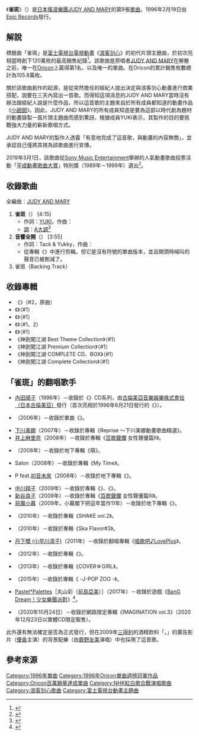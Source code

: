 {{noteTA
|1=zh-cn:浪客剑心;zh-tw:神劍闖江湖;zh-hk:浪客劍心;
}}
{{Infobox Single 
| Name           = 雀斑<br /><small>（{{lang|ja|そばかす}}）</small>
| Artist         = [[JUDY_AND_MARY|JUDY AND MARY]]
| Album          = {{link-ja|THE POWER SOURCE|THE POWER SOURCE}}
| A-side         = 
| B-side         = 音響全開
| Released       = 1996年2月19日
| Format         = [[Mini_CD|8cmCD]]
| Recorded       = 1995年<br />{{JPN}}
| Genre          = [[日本流行音樂|J-POP]]（[[動畫歌曲|動畫歌曲]]）
| Length         = 12分23秒
| Label          = [[日本史詩唱片|Epic Records]]
| Writer         = [[YUKI_(歌手)|YUKI]]（作詞 #1）<br />{{link-ja|恩田快人|恩田快人}}（作曲 #1）<br />Tack & Yukky（作詞 #2）<br />{{link-ja|TAKUYA|TAKUYA}}（作曲 #2）
| Producer       = 
| Certification  = * Million（[[日本唱片協會|日本唱片協會]]）
* {{link-ja|第38回日本唱片大獎|第38回日本レコード大賞}} 優秀作品獎
| Chart position = * 週榜第1名<small>（[[Oricon公信榜|Oricon]]）</small>
* 1996年3月份月榜第2名<small>（Oricon）</small>
* 1996年度年榜第18名<small>（Oricon）</small>
* 上榜21次<small>（Oricon）</small>
* 第1名<small>（[[COUNT_DOWN_TV|CDTV]]）</small> 
* 上榜2次<small>（CDTV）</small> 
| Last single    = {{link-ja|興奮不已 (歌曲)|ドキドキ|興奮不已}}<br />（1995年）
| This single    = '''雀斑'''<br />（1996年） 
| Next single    = {{link-ja|CLASSIC (歌曲)|クラシック (JUDY AND MARYの曲)|CLASSIC}}<br />（1996年）
| Misc           = {{Extra track listing
| Album      = THE POWER SOURCE
| Type       = studio
| prev_track = {{link-ja|Lovely Baby|ラブリーベイベー}}
| prev_no    = 2
| this_track = '''雀斑'''
| track_no   = 3
| next_track = KISSの温度
| next_no    = 4
}}}}
《'''雀斑'''》（{{lang-ja|そばかす}}）是[[日本|日本]][[搖滾樂|搖滾]][[樂團|樂團]][[JUDY_AND_MARY|JUDY AND MARY]]的第9張[[單曲|單曲]]。1996年2月19日由[[日本史詩唱片|Epic Records]]發行。

== 解說 ==
標題曲「雀斑」是[[富士電視台|富士電視台]][[電視動畫|電視動畫]]《[[浪客剑心|浪客剑心]]》的初代片頭主題曲，於初次亮相當時創下120萬枚的最高銷售紀錄<ref>{{cite web|url=https://web.archive.org/web/20060103220506/http://www.yomiuri.co.jp/hochi/geinou/dec/o20051215_10.htm|script-title=ja:ジュディマリ究極ベスト盤 来年2月8日発売|work=[[體育報知|體育報知]]|date=2005-12-15|accessdate=2021-02-13|language=ja}}</ref>。該歌曲是原唱者[[JUDY_AND_MARY|JUDY AND MARY]]在解散之前，唯一在[[Oricon公信榜|Oricon]]上贏得第1名、以及唯一的{{link-ja|百萬銷量|ミリオンセラー}}單曲。在Oricon的累計銷售枚數總計為105.8萬枚。

關於該歌曲創作的起源，是從突然擔任的經紀人提出決定與浪客剑心動畫進行商業搭配，說要在三天內寫出一首歌。而得知這項消息的JUDY AND MARY當時沒有辦法跟經紀人說是什麼作品，所以這首歌的主題來自於所有成員都知道的動畫作品《[[小甜甜|小甜甜]]》。因此，JUDY AND MARY的所有成員知道是要為這部以時代劇為題材的動畫錄製一首片頭主題曲而感到驚訝。根據成員YUKI表示，其製作的目的要挑戰強大力量的嶄新歌唱方式。

JUDY AND MARY的製作人{{link-ja|佐久間正英|佐久間正英}}透露「有意地完成了這首歌，與動畫的內容無關」，並承認自己僅將其視為該歌曲進行宣傳。

2019年3月1日，該歌曲從[[日本索尼音樂娛樂|Sony Music Entertainment]]舉辦的人氣動畫歌曲投票活動「[[平成動畫歌曲大賞|平成動畫歌曲大賞]]」特別獎（1989年－1999年）選出<ref>{{cite web|url=http://www.anisong-taisho.jp/|title=平成動畫歌曲大賞|publisher=[[日本索尼音樂娛樂|Sony Music Entertainment]]|accessdate=2019-03-08|language=ja|archive-date=2019-03-02|archive-url=https://web.archive.org/web/20190302010536/https://www.anisong-taisho.jp/|dead-url=no}}</ref>。

== 收錄歌曲 ==
全編曲：[[JUDY_AND_MARY|JUDY AND MARY]]
# '''雀斑'''（<small>'''{{lang|ja|そばかす}}'''</small>） [4:15]
#* 作詞：[[YUKI_(歌手)|YUKI]]，作曲：{{link-ja|恩田快人|恩田快人}}
#* [[調|調]]：[[A大調|A大調]]<ref>{{Cite web|url=http://music.j-total.net/data/012si/007_JUDY_AND_MARY/001.html|script-title=ja:そばかす（JUDY AND MARY） / コード譜 / ギター - J-Total Music！|publisher=J-Total Music|accessdate=2016-08-03|language=ja|archive-date=2021-02-28|archive-url=https://web.archive.org/web/20210228032226/https://music.j-total.net/data/012si/007_JUDY_AND_MARY/001.html|dead-url=no}}</ref>
# '''音響全開'''（<small>'''{{lang|ja|ステレオ全開}}'''</small>） [3:55]
#* 作詞：Tack & Yukky，作曲：{{link-ja|TAKUYA|TAKUYA}}
#* 從專輯《{{link-ja|MIRACLE DIVING|MIRACLE DIVING}}》中進行剪輯。但它是沒有符號的單曲版本，並且開頭時喊叫的聲音已被刪減了。
# 雀斑（Backing Track）

== 收錄專輯 ==
* 《{{link-ja|MIRACLE DIVING|MIRACLE DIVING}}》（#2，原曲）
* 《{{link-ja|THE POWER SOURCE|THE POWER SOURCE}}》（#1）
* 《{{link-ja|FRESH (專輯)|FRESH (アルバム)|FRESH}}》（#1）
* 《{{link-ja|The Great Escape -COMPLETE BEST-|The Great Escape -COMPLETE BEST-}}》（#1、2）
* 《{{link-ja|COMPLETE BEST ALBUM「FRESH」|COMPLETE BEST ALBUM「FRESH」}}》（#1）
* 《神劍闖江湖 Best Theme Collection》（#1）
* 《神劍闖江湖 Premium Collection》（#1）
* 《神劍闖江湖 COMPLETE CD、BOX》（#1）
* 《神劍闖江湖 Complete Collection》（#1）

== 「雀斑」的翻唱歌手 ==
* [[內田順子_(歌手)|內田順子]]（1996年）－收錄於《{{lang|ja|こどものうた}}》CD系列，由[[日本古倫美亞|古倫美亞音樂娛樂株式會社（日本古倫美亞）]]發行（首次亮相於1996年6月21日發行的《{{lang|ja|こどものうた そばかす}}》）。
* {{link-ja|少年神風|少年カミカゼ}}（2006年）－收錄於單曲《{{link-ja|L.A.U.G.H.I.N'|L.A.U.G.H.I.N'}}》。
* [[下川美娜|下川美娜]]（2007年）－收錄於專輯《Reprise ～下川美娜動畫歌曲精選》。
* [[井上麻里奈|井上麻里奈]]（2008年）－收錄於專輯《[[百歌聲爛|百歌聲爛]] 女性聲優篇II》。
* {{link-ja|櫻川姬子|桜川ひめこ}}（2008年）－收錄於地下專輯《萌{{lang|ja|レゲエ}}》。
* Salon（2008年）－收錄於專輯《My Time》。
* {{lang|ja|ぢょん}}P feat.[[初音未來|初音未來]]（2008年）－收錄於地下專輯《{{link-ja|初音未來 精選 ～memories～|初音ミク ベスト〜memories〜}}》。
* [[中川翔子|中川翔子]]（2009年）－收錄於專輯《{{link-ja|JUDY AND MARY 15th Anniversary Tribute Album|JUDY AND MARY 15th Anniversary Tribute Album}}》、《{{lang|ja|{{link-ja|しょこたん☆かばー3 ～アニソンは人類をつなぐ～|しょこたん☆かばー3 〜アニソンは人類をつなぐ〜}}}}》。
* [[新谷良子|新谷良子]]（2009年）－收錄於專輯《[[百歌聲爛|百歌聲爛]] 女性聲優篇III》。
* [[小暮閣下|惡魔小暮]]（2009年，小暮閣下把這年當作{{link-ja|魔曆|魔暦}}11年）－收錄於地下專輯《{{link-ja|GIRLS' ROCK ～Tiara～|GIRLS' ROCK 〜Tiara〜}}》。
* {{link-ja|SHAKE (女性歌手團體)|SHAKE (女性歌手グループ)|SHAKE}}（2010年）－收錄於專輯《SHAKE vol.2》。
* {{link-ja|美吉田月|美吉田月}}（2010年）－收錄於專輯《Ska Flavor#3》。
* [[丹下櫻|丹下櫻 (小早川凛子)]]（2011年）－收錄於翻唱專輯《[[LovePlus|唱歌吧♪LovePlus]]》。
* {{link-ja|青木隆治|青木隆治}}（2012年）－收錄於專輯《{{link-ja|VOICE 199X|VOICE 199X}}》。
* {{link-en|戴安娜·加內特|Diana Garnet}}（2013年）－收錄於專輯《COVER☆GIRL》。
* {{link-ja|Lon|ろん}}（2015年）－收錄於專輯《{{lang|ja|ろんかば}} -J-POP ZOO -》。
* [[BanG_Dream!角色列表#Pastel*Palettes|Pastel*Palettes]]［丸山彩（[[前島亞美|前島亞美]]）］（2017年）－收錄於遊戲《[[BanG_Dream!_少女樂團派對|BanG Dream！少女樂團派對]]》<ref>{{Cite web|url=http://bang-dream.bushimo.jp/music/|title=MUSIC|accessdate=2018-06-07|date=2018-06-07|work=BanG Dream！少女樂團派對|publisher=[[武士道_(公司)|武士道]]|language=ja|archive-date=2021-04-30|archive-url=https://web.archive.org/web/20210430112858/https://bang-dream.bushimo.jp/music/|dead-url=no}}</ref>。
* {{link-ja|鈴原露露|鈴原るる}}（2020年10月24日）－收錄於網路限定專輯《IMAGINATION vol.3》（2020年12月23日以實體CD限定販售）。

此外還有無法確定是否為正式發行，但在2009年[[三得利|三得利]]的酒精飲料「{{lang|ja|カロリ}}。」的廣告影片（[[優香|優香]]主演）的背景配樂（由[[鹿野友美|鹿野友美]]演唱）中也採用了這首歌。

== 參考來源 ==
{{reflist}}

{{浪客剑心}}
{{Oricon單曲週榜冠軍 (1996年)}}
{{DEFAULTSORT:Sobakasu}}
[[Category:1996年單曲|Category:1996年單曲]]
[[Category:1996年Oricon單曲週榜冠軍作品|Category:1996年Oricon單曲週榜冠軍作品]]
[[Category:Oricon百萬銷量達成單曲|Category:Oricon百萬銷量達成單曲]]
[[Category:NHK紅白歌合戰演唱歌曲|Category:NHK紅白歌合戰演唱歌曲]]
[[Category:浪客剑心歌曲|Category:浪客剑心歌曲]]
[[Category:富士電視台動畫主題曲|Category:富士電視台動畫主題曲]]